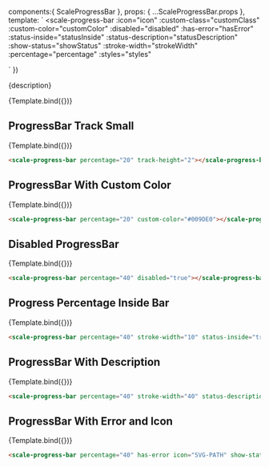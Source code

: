 
<Meta
  title="Components/Progress Bar"
  component={ScaleProgressBar}
  argTypes={{}}
/>

  components:{ ScaleProgressBar },
  props: {
    ...ScaleProgressBar.props
  },
  template: `
  <scale-progress-bar
    :icon="icon"
    :custom-class="customClass"
    :custom-color="customColor"
    :disabled="disabled"
    :has-error="hasError"
    :status-inside="statusInside"
    :status-description="statusDescription"
    :show-status="showStatus"
    :stroke-width="strokeWidth"
    :percentage="percentage"
    :styles="styles"
  >
  </scale-progress-bar>
  `
})

<Description>{description}</Description>

<Preview withSource="none">
  <Story
    name="Standard"
    args={{
      percentage: 20,
    }}
  >
    {Template.bind({})}
  </Story>
</Preview>

<Props story='Standard' />


## ProgressBar Track Small

<Preview withSource="none">
  <Story
    name="ProgressBar Track Small"
    args={{
      percentage: 20,
      strokeWidth: 2,
    }}
  >
    {Template.bind({})}
  </Story>
</Preview>

```html
<scale-progress-bar percentage="20" track-height="2"></scale-progress-bar>
```


## ProgressBar With Custom Color

<Preview withSource="none">
  <Story
    name="ProgressBar With Custom Color"
    args={{
      percentage: 20,
      customColor: "#009DE0"
    }}
  >
    {Template.bind({})}
  </Story>
</Preview>

```html
<scale-progress-bar percentage="20" custom-color="#009DE0"></scale-progress-bar>
```


## Disabled ProgressBar

<Preview withSource="none">
  <Story
    name="Disabled ProgressBar"
    args={{
      percentage: 40,
      disabled: true
    }}
  >
    {Template.bind({})}
  </Story>
</Preview>

```html
<scale-progress-bar percentage="40" disabled="true"></scale-progress-bar>
```


## Progress Percentage Inside Bar

<Preview withSource="none">
  <Story
    name="Progress Percentage Inside Bar"
    args={{
      percentage: 40,
      strokeWidth: 10,
      statusInside: true,
      showStatus: false,
    }}
  >
    {Template.bind({})}
  </Story>
</Preview>

```html
<scale-progress-bar percentage="40" stroke-width="10" status-inside="true" show-status="false"></scale-progress-bar>
```


## ProgressBar With Description

<Preview withSource="none">
  <Story
    name="ProgressBar With Description"
    args={{
      percentage: 40,
      statusDescription: 'ProgressBar status description text'
    }}
  >
    {Template.bind({})}
  </Story>
</Preview>

```html
<scale-progress-bar percentage="40" stroke-width="40" status-description="ProgressBar status description text"></scale-progress-bar>
```


## ProgressBar With Error and Icon

<Preview withSource="none">
  <Story
    name="ProgressBar With Error and Icon"
    args={{
      percentage: 40,
      hasError: true,
      showStatus: false,
      icon: ICON,
    }}
  >
    {Template.bind({})}
  </Story>
</Preview>

```html
<scale-progress-bar percentage="40" has-error icon="SVG-PATH" show-status="false"></scale-progress-bar>
```
